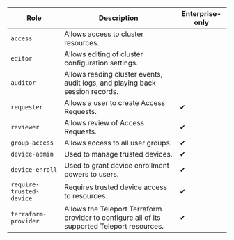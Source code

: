 | Role | Description | Enterprise-only |
| --- | --- |  --- |
| `access`| Allows access to cluster resources. |  |
| `editor` | Allows editing of cluster configuration settings. |  |
| `auditor`| Allows reading cluster events, audit logs, and playing back session records. |  |
| `requester`| Allows a user to create Access Requests. | ✔ |
| `reviewer`| Allows review of Access Requests. | ✔ |
| `group-access`| Allows access to all user groups. | ✔ |
| `device-admin`| Used to manage trusted devices. | ✔ |
| `device-enroll`| Used to grant device enrollment powers to users. | ✔ |
| `require-trusted-device`| Requires trusted device access to resources. | ✔ |
| `terraform-provider`| Allows the Teleport Terraform provider to configure all of its supported Teleport resources. | ✔ |

